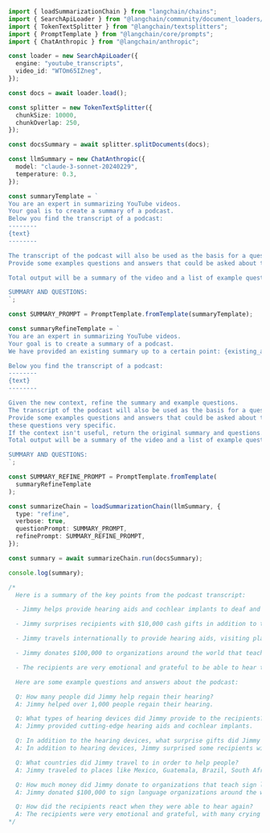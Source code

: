 ```typescript
import { loadSummarizationChain } from "langchain/chains";
import { SearchApiLoader } from "@langchain/community/document_loaders/web/searchapi";
import { TokenTextSplitter } from "@langchain/textsplitters";
import { PromptTemplate } from "@langchain/core/prompts";
import { ChatAnthropic } from "@langchain/anthropic";

const loader = new SearchApiLoader({
  engine: "youtube_transcripts",
  video_id: "WTOm65IZneg",
});

const docs = await loader.load();

const splitter = new TokenTextSplitter({
  chunkSize: 10000,
  chunkOverlap: 250,
});

const docsSummary = await splitter.splitDocuments(docs);

const llmSummary = new ChatAnthropic({
  model: "claude-3-sonnet-20240229",
  temperature: 0.3,
});

const summaryTemplate = `
You are an expert in summarizing YouTube videos.
Your goal is to create a summary of a podcast.
Below you find the transcript of a podcast:
--------
{text}
--------

The transcript of the podcast will also be used as the basis for a question and answer bot.
Provide some examples questions and answers that could be asked about the podcast. Make these questions very specific.

Total output will be a summary of the video and a list of example questions the user could ask of the video.

SUMMARY AND QUESTIONS:
`;

const SUMMARY_PROMPT = PromptTemplate.fromTemplate(summaryTemplate);

const summaryRefineTemplate = `
You are an expert in summarizing YouTube videos.
Your goal is to create a summary of a podcast.
We have provided an existing summary up to a certain point: {existing_answer}

Below you find the transcript of a podcast:
--------
{text}
--------

Given the new context, refine the summary and example questions.
The transcript of the podcast will also be used as the basis for a question and answer bot.
Provide some examples questions and answers that could be asked about the podcast. Make
these questions very specific.
If the context isn't useful, return the original summary and questions.
Total output will be a summary of the video and a list of example questions the user could ask of the video.

SUMMARY AND QUESTIONS:
`;

const SUMMARY_REFINE_PROMPT = PromptTemplate.fromTemplate(
  summaryRefineTemplate
);

const summarizeChain = loadSummarizationChain(llmSummary, {
  type: "refine",
  verbose: true,
  questionPrompt: SUMMARY_PROMPT,
  refinePrompt: SUMMARY_REFINE_PROMPT,
});

const summary = await summarizeChain.run(docsSummary);

console.log(summary);

/*
  Here is a summary of the key points from the podcast transcript:

  - Jimmy helps provide hearing aids and cochlear implants to deaf and hard-of-hearing people who can't afford them. He helps over 1,000 people hear again.

  - Jimmy surprises recipients with $10,000 cash gifts in addition to the hearing aids. He also gifts things like jet skis, basketball game tickets, and trips to concerts.

  - Jimmy travels internationally to provide hearing aids, visiting places like Mexico, Guatemala, Brazil, South Africa, Malawi, and Indonesia. 

  - Jimmy donates $100,000 to organizations around the world that teach sign language.

  - The recipients are very emotional and grateful to be able to hear their loved ones again.

  Here are some example questions and answers about the podcast:

  Q: How many people did Jimmy help regain their hearing?
  A: Jimmy helped over 1,000 people regain their hearing.

  Q: What types of hearing devices did Jimmy provide to the recipients?
  A: Jimmy provided cutting-edge hearing aids and cochlear implants.

  Q: In addition to the hearing devices, what surprise gifts did Jimmy give some recipients?
  A: In addition to hearing devices, Jimmy surprised some recipients with $10,000 cash gifts, jet skis, basketball game tickets, and concert tickets.

  Q: What countries did Jimmy travel to in order to help people?
  A: Jimmy traveled to places like Mexico, Guatemala, Brazil, South Africa, Malawi, and Indonesia.

  Q: How much money did Jimmy donate to organizations that teach sign language?
  A: Jimmy donated $100,000 to sign language organizations around the world.

  Q: How did the recipients react when they were able to hear again?
  A: The recipients were very emotional and grateful, with many crying tears of joy at being able to hear their loved ones again.
*/
```